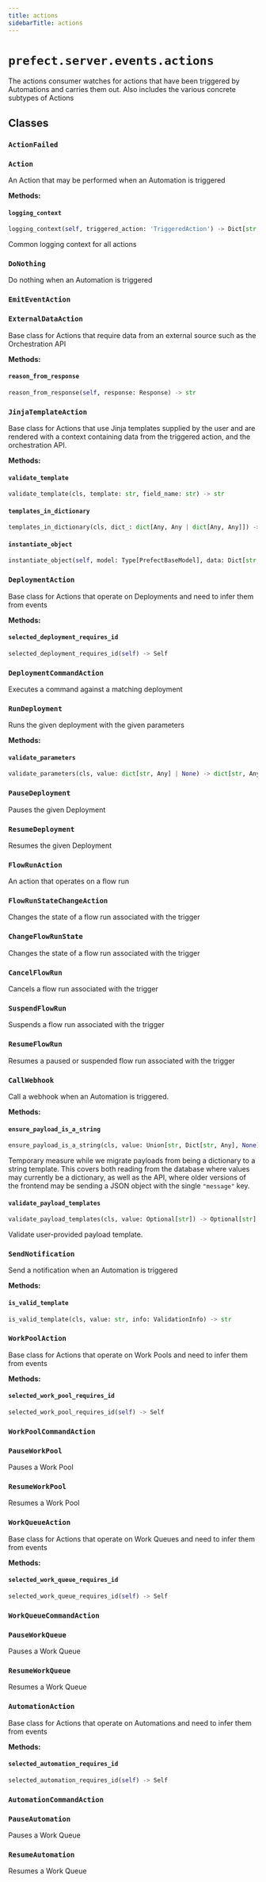 ```yaml
---
title: actions
sidebarTitle: actions
---
```


# `prefect.server.events.actions`



The actions consumer watches for actions that have been triggered by Automations
and carries them out.  Also includes the various concrete subtypes of Actions


## Classes

### `ActionFailed` <sup><a href="https://github.com/prefecthq/prefect/blob/main/src/prefect/server/events/actions.py#L107"><Icon icon="github" size="14" /></a></sup>

### `Action` <sup><a href="https://github.com/prefecthq/prefect/blob/main/src/prefect/server/events/actions.py#L112"><Icon icon="github" size="14" /></a></sup>


An Action that may be performed when an Automation is triggered


**Methods:**

#### `logging_context` <sup><a href="https://github.com/prefecthq/prefect/blob/main/src/prefect/server/events/actions.py#L249"><Icon icon="github" size="14" /></a></sup>

```python
logging_context(self, triggered_action: 'TriggeredAction') -> Dict[str, Any]
```

Common logging context for all actions


### `DoNothing` <sup><a href="https://github.com/prefecthq/prefect/blob/main/src/prefect/server/events/actions.py#L266"><Icon icon="github" size="14" /></a></sup>


Do nothing when an Automation is triggered


### `EmitEventAction` <sup><a href="https://github.com/prefecthq/prefect/blob/main/src/prefect/server/events/actions.py#L278"><Icon icon="github" size="14" /></a></sup>

### `ExternalDataAction` <sup><a href="https://github.com/prefecthq/prefect/blob/main/src/prefect/server/events/actions.py#L292"><Icon icon="github" size="14" /></a></sup>


Base class for Actions that require data from an external source such as
the Orchestration API


**Methods:**

#### `reason_from_response` <sup><a href="https://github.com/prefecthq/prefect/blob/main/src/prefect/server/events/actions.py#L322"><Icon icon="github" size="14" /></a></sup>

```python
reason_from_response(self, response: Response) -> str
```

### `JinjaTemplateAction` <sup><a href="https://github.com/prefecthq/prefect/blob/main/src/prefect/server/events/actions.py#L386"><Icon icon="github" size="14" /></a></sup>


Base class for Actions that use Jinja templates supplied by the user and
are rendered with a context containing data from the triggered action,
and the orchestration API.


**Methods:**

#### `validate_template` <sup><a href="https://github.com/prefecthq/prefect/blob/main/src/prefect/server/events/actions.py#L405"><Icon icon="github" size="14" /></a></sup>

```python
validate_template(cls, template: str, field_name: str) -> str
```

#### `templates_in_dictionary` <sup><a href="https://github.com/prefecthq/prefect/blob/main/src/prefect/server/events/actions.py#L416"><Icon icon="github" size="14" /></a></sup>

```python
templates_in_dictionary(cls, dict_: dict[Any, Any | dict[Any, Any]]) -> list[tuple[dict[Any, Any], dict[Any, str]]]
```

#### `instantiate_object` <sup><a href="https://github.com/prefecthq/prefect/blob/main/src/prefect/server/events/actions.py#L437"><Icon icon="github" size="14" /></a></sup>

```python
instantiate_object(self, model: Type[PrefectBaseModel], data: Dict[str, Any], triggered_action: 'TriggeredAction', resource: Optional['Resource'] = None) -> PrefectBaseModel
```

### `DeploymentAction` <sup><a href="https://github.com/prefecthq/prefect/blob/main/src/prefect/server/events/actions.py#L631"><Icon icon="github" size="14" /></a></sup>


Base class for Actions that operate on Deployments and need to infer them from
events


**Methods:**

#### `selected_deployment_requires_id` <sup><a href="https://github.com/prefecthq/prefect/blob/main/src/prefect/server/events/actions.py#L650"><Icon icon="github" size="14" /></a></sup>

```python
selected_deployment_requires_id(self) -> Self
```

### `DeploymentCommandAction` <sup><a href="https://github.com/prefecthq/prefect/blob/main/src/prefect/server/events/actions.py#L676"><Icon icon="github" size="14" /></a></sup>


Executes a command against a matching deployment


### `RunDeployment` <sup><a href="https://github.com/prefecthq/prefect/blob/main/src/prefect/server/events/actions.py#L720"><Icon icon="github" size="14" /></a></sup>


Runs the given deployment with the given parameters


**Methods:**

#### `validate_parameters` <sup><a href="https://github.com/prefecthq/prefect/blob/main/src/prefect/server/events/actions.py#L797"><Icon icon="github" size="14" /></a></sup>

```python
validate_parameters(cls, value: dict[str, Any] | None) -> dict[str, Any] | None
```

### `PauseDeployment` <sup><a href="https://github.com/prefecthq/prefect/blob/main/src/prefect/server/events/actions.py#L952"><Icon icon="github" size="14" /></a></sup>


Pauses the given Deployment


### `ResumeDeployment` <sup><a href="https://github.com/prefecthq/prefect/blob/main/src/prefect/server/events/actions.py#L968"><Icon icon="github" size="14" /></a></sup>


Resumes the given Deployment


### `FlowRunAction` <sup><a href="https://github.com/prefecthq/prefect/blob/main/src/prefect/server/events/actions.py#L984"><Icon icon="github" size="14" /></a></sup>


An action that operates on a flow run


### `FlowRunStateChangeAction` <sup><a href="https://github.com/prefecthq/prefect/blob/main/src/prefect/server/events/actions.py#L1003"><Icon icon="github" size="14" /></a></sup>


Changes the state of a flow run associated with the trigger


### `ChangeFlowRunState` <sup><a href="https://github.com/prefecthq/prefect/blob/main/src/prefect/server/events/actions.py#L1044"><Icon icon="github" size="14" /></a></sup>


Changes the state of a flow run associated with the trigger


### `CancelFlowRun` <sup><a href="https://github.com/prefecthq/prefect/blob/main/src/prefect/server/events/actions.py#L1075"><Icon icon="github" size="14" /></a></sup>


Cancels a flow run associated with the trigger


### `SuspendFlowRun` <sup><a href="https://github.com/prefecthq/prefect/blob/main/src/prefect/server/events/actions.py#L1087"><Icon icon="github" size="14" /></a></sup>


Suspends a flow run associated with the trigger


### `ResumeFlowRun` <sup><a href="https://github.com/prefecthq/prefect/blob/main/src/prefect/server/events/actions.py#L1106"><Icon icon="github" size="14" /></a></sup>


Resumes a paused or suspended flow run associated with the trigger


### `CallWebhook` <sup><a href="https://github.com/prefecthq/prefect/blob/main/src/prefect/server/events/actions.py#L1140"><Icon icon="github" size="14" /></a></sup>


Call a webhook when an Automation is triggered.


**Methods:**

#### `ensure_payload_is_a_string` <sup><a href="https://github.com/prefecthq/prefect/blob/main/src/prefect/server/events/actions.py#L1154"><Icon icon="github" size="14" /></a></sup>

```python
ensure_payload_is_a_string(cls, value: Union[str, Dict[str, Any], None]) -> Optional[str]
```

Temporary measure while we migrate payloads from being a dictionary to
a string template.  This covers both reading from the database where values
may currently be a dictionary, as well as the API, where older versions of the
frontend may be sending a JSON object with the single `"message"` key.


#### `validate_payload_templates` <sup><a href="https://github.com/prefecthq/prefect/blob/main/src/prefect/server/events/actions.py#L1171"><Icon icon="github" size="14" /></a></sup>

```python
validate_payload_templates(cls, value: Optional[str]) -> Optional[str]
```

Validate user-provided payload template.


### `SendNotification` <sup><a href="https://github.com/prefecthq/prefect/blob/main/src/prefect/server/events/actions.py#L1240"><Icon icon="github" size="14" /></a></sup>


Send a notification when an Automation is triggered


**Methods:**

#### `is_valid_template` <sup><a href="https://github.com/prefecthq/prefect/blob/main/src/prefect/server/events/actions.py#L1251"><Icon icon="github" size="14" /></a></sup>

```python
is_valid_template(cls, value: str, info: ValidationInfo) -> str
```

### `WorkPoolAction` <sup><a href="https://github.com/prefecthq/prefect/blob/main/src/prefect/server/events/actions.py#L1307"><Icon icon="github" size="14" /></a></sup>


Base class for Actions that operate on Work Pools and need to infer them from
events


**Methods:**

#### `selected_work_pool_requires_id` <sup><a href="https://github.com/prefecthq/prefect/blob/main/src/prefect/server/events/actions.py#L1327"><Icon icon="github" size="14" /></a></sup>

```python
selected_work_pool_requires_id(self) -> Self
```

### `WorkPoolCommandAction` <sup><a href="https://github.com/prefecthq/prefect/blob/main/src/prefect/server/events/actions.py#L1352"><Icon icon="github" size="14" /></a></sup>

### `PauseWorkPool` <sup><a href="https://github.com/prefecthq/prefect/blob/main/src/prefect/server/events/actions.py#L1409"><Icon icon="github" size="14" /></a></sup>


Pauses a Work Pool


### `ResumeWorkPool` <sup><a href="https://github.com/prefecthq/prefect/blob/main/src/prefect/server/events/actions.py#L1425"><Icon icon="github" size="14" /></a></sup>


Resumes a Work Pool


### `WorkQueueAction` <sup><a href="https://github.com/prefecthq/prefect/blob/main/src/prefect/server/events/actions.py#L1441"><Icon icon="github" size="14" /></a></sup>


Base class for Actions that operate on Work Queues and need to infer them from
events


**Methods:**

#### `selected_work_queue_requires_id` <sup><a href="https://github.com/prefecthq/prefect/blob/main/src/prefect/server/events/actions.py#L1460"><Icon icon="github" size="14" /></a></sup>

```python
selected_work_queue_requires_id(self) -> Self
```

### `WorkQueueCommandAction` <sup><a href="https://github.com/prefecthq/prefect/blob/main/src/prefect/server/events/actions.py#L1486"><Icon icon="github" size="14" /></a></sup>

### `PauseWorkQueue` <sup><a href="https://github.com/prefecthq/prefect/blob/main/src/prefect/server/events/actions.py#L1528"><Icon icon="github" size="14" /></a></sup>


Pauses a Work Queue


### `ResumeWorkQueue` <sup><a href="https://github.com/prefecthq/prefect/blob/main/src/prefect/server/events/actions.py#L1544"><Icon icon="github" size="14" /></a></sup>


Resumes a Work Queue


### `AutomationAction` <sup><a href="https://github.com/prefecthq/prefect/blob/main/src/prefect/server/events/actions.py#L1560"><Icon icon="github" size="14" /></a></sup>


Base class for Actions that operate on Automations and need to infer them from
events


**Methods:**

#### `selected_automation_requires_id` <sup><a href="https://github.com/prefecthq/prefect/blob/main/src/prefect/server/events/actions.py#L1579"><Icon icon="github" size="14" /></a></sup>

```python
selected_automation_requires_id(self) -> Self
```

### `AutomationCommandAction` <sup><a href="https://github.com/prefecthq/prefect/blob/main/src/prefect/server/events/actions.py#L1605"><Icon icon="github" size="14" /></a></sup>

### `PauseAutomation` <sup><a href="https://github.com/prefecthq/prefect/blob/main/src/prefect/server/events/actions.py#L1645"><Icon icon="github" size="14" /></a></sup>


Pauses a Work Queue


### `ResumeAutomation` <sup><a href="https://github.com/prefecthq/prefect/blob/main/src/prefect/server/events/actions.py#L1661"><Icon icon="github" size="14" /></a></sup>


Resumes a Work Queue

